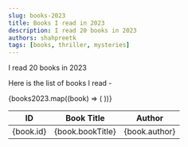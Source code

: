 ```yaml
---
slug: books-2023
title: Books I read in 2023
description: I read 20 books in 2023
authors: shahpreetk
tags: [books, thriller, mysteries]
---
```



I read 20 books in 2023

Here is the list of books I read -

<!-- truncate -->

<table>
  <thead>
    <tr>
      <th>ID</th>
      <th>Book Title</th>
      <th>Author</th>
    </tr>
  </thead>
  <tbody>
    {books2023.map((book) => (
      <tr key={book.id}>
        <td>{book.id}</td>
        <td>{book.bookTitle}</td>
        <td>{book.author}</td>
      </tr>
    ))}
  </tbody>
</table>
